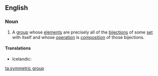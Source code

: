 ==English==
{{wikipedia}}

===Noun===
{{en-noun}}
# {{label|en|mathematics}} A [[group]] whose [[element]]s are precisely all of the [[bijection]]s of some [[set]] with itself and whose [[operation]] is [[composition]] of those bijections.

====Translations====
{{trans-top|mathematics: a group whose elements are precisely all of the bijections of some set with itself and whose operation is composition of those bijections}}
* Icelandic: {{t|is|samhverf grúpa|f}}
{{trans-mid}}
{{trans-bottom}}

[[ta:symmetric group]]
